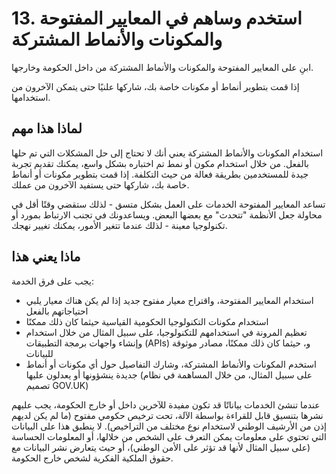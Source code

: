 # 13. استخدم وساهم في المعايير المفتوحة والمكونات والأنماط المشتركة

ابنِ على المعايير المفتوحة والمكونات والأنماط المشتركة من داخل الحكومة وخارجها.

إذا قمت بتطوير أنماط أو مكونات خاصة بك، شاركها علنيًا حتى يتمكن الآخرون من استخدامها.

## لماذا هذا مهم

استخدام المكونات والأنماط المشتركة يعني أنك لا تحتاج إلى حل المشكلات التي تم حلها بالفعل. من خلال استخدام مكون أو نمط تم اختباره بشكل واسع، يمكنك تقديم تجربة جيدة للمستخدمين بطريقة فعالة من حيث التكلفة. إذا قمت بتطوير مكونات أو أنماط خاصة بك، شاركها حتى يستفيد الآخرون من عملك.

تساعد المعايير المفتوحة الخدمات على العمل بشكل متسق - لذلك ستقضي وقتًا أقل في محاولة جعل الأنظمة "تتحدث" مع بعضها البعض. ويساعدونك في تجنب الارتباط بمورد أو تكنولوجيا معينة - لذلك عندما تتغير الأمور، يمكنك تغيير نهجك.

## ماذا يعني هذا

يجب على فرق الخدمة:

- استخدام المعايير المفتوحة، واقتراح معيار مفتوح جديد إذا لم يكن هناك معيار يلبي احتياجاتهم بالفعل
- استخدام مكونات التكنولوجيا الحكومية القياسية حيثما كان ذلك ممكنًا
- تعظيم المرونة في استخدامهم للتكنولوجيا، على سبيل المثال من خلال استخدام وإنشاء واجهات برمجة التطبيقات (APIs) و، حيثما كان ذلك ممكنًا، مصادر موثوقة للبيانات
- استخدم المكونات والأنماط المشتركة، وشارك التفاصيل حول أي مكونات أو أنماط جديدة ينشؤونها أو يعدلون عليها (على سبيل المثال، من خلال المساهمة في نظام تصميم GOV.UK)

عندما تنشئ الخدمات بياناتًا قد تكون مفيدة للآخرين داخل أو خارج الحكومة، يجب عليهم نشرها بتنسيق قابل للقراءة بواسطة الآلة، تحت ترخيص حكومي مفتوح (ما لم يكن لديهم إذن من الأرشيف الوطني لاستخدام نوع مختلف من التراخيص). لا ينطبق هذا على البيانات التي تحتوي على معلومات يمكن التعرف على الشخص من خلالها، أو المعلومات الحساسة (على سبيل المثال لأنها قد تؤثر على الأمن الوطني)، أو حيث يتعارض نشر البيانات مع حقوق الملكية الفكرية لشخص خارج الحكومة.